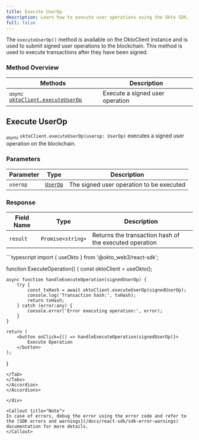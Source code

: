```yaml
---
title: Execute UserOp
description: Learn how to execute user operations using the Okto SDK.
full: false
---
```



The `executeUserOp()` method is available on the OktoClient instance and is used to submit signed user operations to the blockchain. This method is used to execute transactions after they have been signed.

### Method Overview

| Methods | Description |
|---------|-------------|
| <sub><i>async</i></sub> [`oktoClient.executeUserOp`](#execute-userop) | Execute a signed user operation |

<div className="method-box">

## Execute UserOp

<sub><i>async</i></sub> `oktoClient.executeUserOp(userop: UserOp)` executes a signed user operation on the blockchain.

### Parameters

| Parameter | Type | Description |
|-----------|------|-------------|
| `userop` | [`UserOp`](/docs/react-sdk/technical-reference#models) | The signed user operation to be executed |

### Response

<Callout title="Success Response">

| Field Name | Type | Description |
|------------|------|-------------|
| `result` | `Promise<string>` | Returns the transaction hash of the executed operation |

</Callout>

<Accordions>
<Accordion title="Example">
<Tabs items={['TypeScript']}>
<Tab value="TypeScript">
```typescript
import { useOkto } from '@okto_web3/react-sdk';

function ExecuteOperation() {
    const oktoClient = useOkto();

    async function handleExecuteOperation(signedUserOp) {
        try {
            const txHash = await oktoClient.executeUserOp(signedUserOp);
            console.log('Transaction hash:', txHash);
            return txHash;
        } catch (error:any) {
            console.error('Error executing operation:', error);
        }
    }

    return (
        <button onClick={() => handleExecuteOperation(signedUserOp)}>
            Execute Operation
        </button>
    );
}
```
</Tab>
</Tabs>
</Accordion>
</Accordions>

</div>

<Callout title="Note">
In case of errors, debug the error using the error code and refer to the [SDK errors and warnings](/docs/react-sdk/sdk-error-warnings) documentation for more details.
</Callout>

